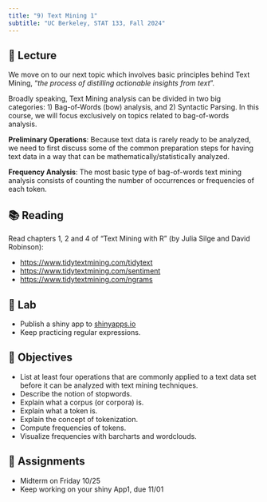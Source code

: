 ```yaml
---
title: "9) Text Mining 1"
subtitle: "UC Berkeley, STAT 133, Fall 2024"
---
```



## 📖 Lecture

We move on to our next topic which involves basic principles behind Text Mining, "_the process of distilling actionable insights from text_".

Broadly speaking, Text Mining analysis can be divided in two big categories: 1) Bag-of-Words (bow) analysis, and 2) Syntactic Parsing. In this course, we will focus exclusively on topics related to bag-of-words analysis.

__Preliminary Operations__: Because text data is rarely ready to be analyzed, we need to first discuss some of the common preparation steps for having text data in a way that can be mathematically/statistically analyzed.

__Frequency Analysis__: The most basic type of bag-of-words text mining analysis consists of counting the number of occurrences or frequencies of each token.



## 📚 Reading

Read chapters 1, 2 and 4 of "Text Mining with R" (by Julia Silge and David Robinson):

- <a href="https://www.tidytextmining.com/tidytext" target="_blank">https://www.tidytextmining.com/tidytext</a>
- <a href="https://www.tidytextmining.com/sentiment" target="_blank">https://www.tidytextmining.com/sentiment</a>
- <a href="https://www.tidytextmining.com/ngrams" target="_blank">https://www.tidytextmining.com/ngrams</a>



## 🔬 Lab

- Publish a shiny app to <a href="https://www.shinyapps.io/" target="_blank">shinyapps.io</a>
- Keep practicing regular expressions.

 

## 🎯 Objectives

- List at least four operations that are commonly applied to a text data set before it can be analyzed with text mining techniques.
- Describe the notion of stopwords.
- Explain what a corpus (or corpora) is.
- Explain what a token is.
- Explain the concept of tokenization.
- Compute frequencies of tokens.
- Visualize frequencies with barcharts and wordclouds.



## 🔔 Assignments

- Midterm on Friday 10/25
- Keep working on your shiny App1, due 11/01

